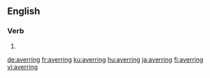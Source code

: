 ==English==

===Verb===
{{head|en|present participle}}

# {{present participle of|aver|lang=en}}

[[de:averring]]
[[fr:averring]]
[[ku:averring]]
[[hu:averring]]
[[ja:averring]]
[[fi:averring]]
[[vi:averring]]